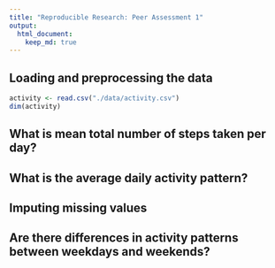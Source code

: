 ```yaml
---
title: "Reproducible Research: Peer Assessment 1"
output: 
  html_document:
    keep_md: true
---
```



## Loading and preprocessing the data
```r
activity <- read.csv("./data/activity.csv")
dim(activity)
```


## What is mean total number of steps taken per day?



## What is the average daily activity pattern?



## Imputing missing values



## Are there differences in activity patterns between weekdays and weekends?
